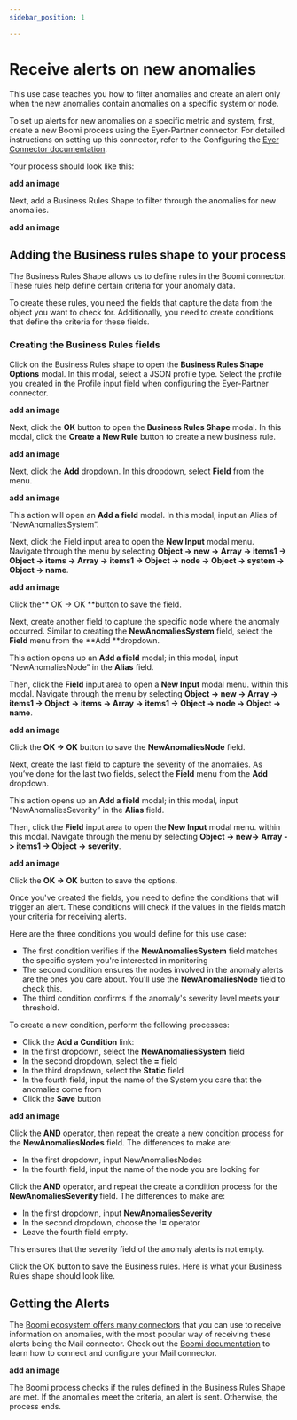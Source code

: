 ```yaml
---
sidebar_position: 1

---
```



# Receive alerts on new anomalies
This use case teaches you how to filter anomalies and create an alert only when the new anomalies contain anomalies on a specific system or node.


To set up alerts for new anomalies on a specific metric and system, first, create a new Boomi process using the Eyer-Partner connector.  For detailed instructions on setting up this connector, refer to the Configuring the [Eyer Connector documentation](https://eyer-docs.netlify.app/docs/getting-started-with-eyer/configuring-the-eyer-connector).

Your process should look like this:

**add an image**

Next, add a Business Rules Shape to filter through the anomalies for new anomalies.

**add an image**

## Adding the Business rules shape to your process

The Business Rules Shape allows us to define rules in the Boomi connector. These rules help define certain criteria for your anomaly data.

To create these rules, you need the fields that capture the data from the object you want to check for. Additionally, you need to create conditions that define the criteria for these fields.

### Creating the Business Rules fields
Click on the Business Rules shape to open the **Business Rules Shape Options** modal. In this modal, select a JSON profile type. Select the profile you created in the Profile input field when configuring the Eyer-Partner connector.

**add an image**

Next, click the **OK** button to open the **Business Rules Shape** modal. In this modal, click the **Create a New Rule** button to create a new business rule.

**add an image**

Next, click the **Add** dropdown. In this dropdown, select **Field** from the menu. 


**add an image**


This action will open an **Add a field** modal. In this modal, input an Alias of “NewAnomaliesSystem”.

Next, click the Field input area to open the **New Input** modal menu. Navigate through the menu by selecting **Object -> new -> Array -> items1 -> Object -> items ->  Array ->  items1 -> Object -> node -> Object -> system -> Object -> name**.



**add an image**


Click the** OK -> OK **button to save the field.

Next, create another field to capture the specific node where the anomaly occurred. Similar to creating the **NewAnomaliesSystem** field, select the **Field** menu from the **Add **dropdown. 

This action opens up an **Add a field** modal; in this modal, input “NewAnomaliesNode” in the **Alias** field.

Then, click the **Field** input area to open a **New Input** modal menu. within this modal. Navigate through the menu by selecting **Object -> new -> Array -> items1 -> Object -> items ->  Array ->  items1 -> Object -> node -> Object -> name**.



**add an image**


Click the **OK -> OK** button to save the **NewAnomaliesNode** field.

Next, create the last field to capture the severity of the anomalies. As you’ve done for the last two fields, select the **Field** menu from the **Add** dropdown. 

This action opens up an **Add a field** modal; in this modal, input “NewAnomaliesSeverity” in the **Alias** field.

Then, click the **Field** input area to open the **New Input** modal menu. within this modal. Navigate through the menu by selecting **Object -> new-> Array -> items1 -> Object -> severity**.



**add an image**


Click the **OK -> OK** button to save the options.

Once you've created the fields, you need to define the conditions that will trigger an alert. These conditions will check if the values in the fields match your criteria for receiving alerts.

Here are the three conditions you would define for this use case:



* The first condition verifies if the **NewAnomaliesSystem** field matches the specific system you're interested in monitoring
* The second condition ensures the nodes involved in the anomaly alerts are the ones you care about. You'll use the **NewAnomaliesNode** field to check this.
* The third condition confirms if the anomaly's severity level meets your threshold.

To create a new condition, perform the following processes:



* Click the **Add a Condition** link:
* In the first dropdown, select the **NewAnomaliesSystem** field
* In the second dropdown, select the **=** field
* In the third dropdown, select the **Static** field
* In the fourth field, input the name of the System you care that the anomalies come from
* Click the **Save** button



**add an image**


Click the **AND** operator, then repeat the create a new condition process for the **NewAnomaliesNodes** field. The differences to make are:



* In the first dropdown, input  NewAnomaliesNodes
* In the fourth field, input the name of the node you are looking for

Click the **AND** operator, and repeat the create a condition process for the **NewAnomaliesSeverity** field. The differences to make are: 



* In the first dropdown, input  **NewAnomaliesSeverity**
* In the second dropdown, choose the **!=** operator
* Leave the fourth field empty.

This ensures that the severity field of the anomaly alerts is not empty.

Click the OK button to save the Business rules. Here is what your Business Rules shape should look like.




## Getting the Alerts

The [Boomi ecosystem offers many connectors](https://help.boomi.com/docs/atomsphere/integration/connectors/c-atm-connectors_bb305b35-0f13-4937-a918-f85dbbe1b27b/) that you can use to receive information on anomalies, with the most popular way of receiving these alerts being the Mail connector.  Check out the [Boomi documentation](https://help.boomi.com/docs/atomsphere/integration/connectors/r-atm-mail_connector_4e32e771-5351-4e2c-b1fd-d7bd1bd82f1a/#:~:text=Use%20the%20Mail%20connector%20to,exchanging%20data%20between%20trading%20partners.) to learn how to connect and configure your Mail connector.


**add an image**


The Boomi process checks if the rules defined in the Business Rules Shape are met. If the anomalies meet the criteria, an alert is sent. Otherwise, the process ends.
